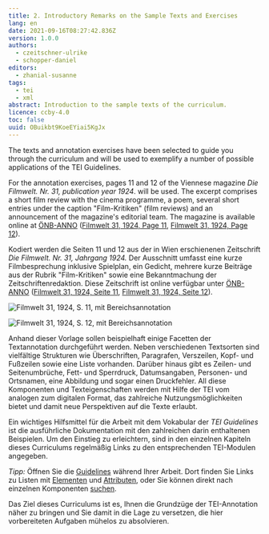 ```yaml
---
title: 2. Introductory Remarks on the Sample Texts and Exercises
lang: en
date: 2021-09-16T08:27:42.836Z
version: 1.0.0
authors:
  - czeitschner-ulrike
  - schopper-daniel
editors:
  - zhanial-susanne
tags:
  - tei
  - xml
abstract: Introduction to the sample texts of the curriculum.
licence: ccby-4.0
toc: false
uuid: OBuikbt9KoeEYiai5KgJx
---
```

The texts and annotation exercises have been selected to guide you through the curriculum and will be used to exemplify a number of possible applications of the TEI Guidelines.

For the annotation exercises, pages 11 and 12 of the Viennese magazine _Die Filmwelt. Nr. 31, publication year 1924_. will be used. The excerpt comprises a short film review with the cinema programme, a poem, several short entries under the caption "Film-Kritiken" (film reviews) and an announcement of the magazine's editorial team. The magazine is available online at [ÖNB-ANNO](http://anno.onb.ac.at/) ([Filmwelt 31, 1924, Page 11](http://anno.onb.ac.at/cgi-content/annoshow-plus?call=fwt|1924|0131|00000011||jpg||45|), [Filmwelt 31, 1924, Page 12](http://anno.onb.ac.at/cgi-content/annoshow-plus?call=fwt|1924|0131|00000012||jpg||45|)).

Kodiert werden die Seiten 11 und 12 aus der in Wien erschienenen Zeitschrift _Die Filmwelt. Nr. 31, Jahrgang 1924._ Der Ausschnitt umfasst eine kurze Filmbesprechung inklusive Spielplan, ein Gedicht, mehrere kurze Beiträge aus der Rubrik "Film-Kritiken" sowie eine Bekanntmachung der Zeitschriftenredaktion. Diese Zeitschrift ist online verfügbar unter [ÖNB-ANNO](http://anno.onb.ac.at/) ([Filmwelt 31, 1924, Seite 11](http://anno.onb.ac.at/cgi-content/annoshow-plus?call=fwt|1924|0131|00000011||jpg||45|), [Filmwelt 31, 1924, Seite 12](http://anno.onb.ac.at/cgi-content/annoshow-plus?call=fwt|1924|0131|00000012||jpg||45|)).

![Filmwelt 31, 1924, S. 11, mit Bereichsannotation](images/filmwelt_1923_31_11_annotiert.jpg)

![Filmwelt 31, 1924, S. 12, mit Bereichsannotation](images/filmwelt_1923_31_12_annotiert.jpg)

Anhand dieser Vorlage sollen beispielhaft einige Facetten der Textannotation durchgeführt werden. Neben verschiedenen Textsorten sind vielfältige Strukturen wie Überschriften, Paragrafen, Verszeilen, Kopf- und Fußzeilen sowie eine Liste vorhanden. Darüber hinaus gibt es Zeilen- und Seitenumbrüche, Fett- und Sperrdruck, Datumsangaben, Personen- und Ortsnamen, eine Abbildung und sogar einen Druckfehler.  All diese Komponenten und Texteigenschaften werden mit Hilfe der TEI vom analogen zum digitalen Format, das zahlreiche Nutzungsmöglichkeiten bietet und damit neue Perspektiven auf die Texte erlaubt.

Ein wichtiges Hilfsmittel für die Arbeit mit dem Vokabular der _TEI Guidelines_ ist die ausführliche Dokumentation mit den zahlreichen darin enthaltenen Beispielen. Um den Einstieg zu erleichtern, sind in den einzelnen Kapiteln dieses Curriculums regelmäßig Links zu den entsprechenden TEI-Modulen angegeben.

_Tipp:_ Öffnen Sie die [Guidelines](https://tei-c.org/guidelines/P5/) während Ihrer Arbeit. Dort finden Sie Links zu Listen mit [Elementen](https://www.tei-c.org/release/doc/tei-p5-doc/en/html/REF-ELEMENTS.html) und [Attributen](https://www.tei-c.org/release/doc/tei-p5-doc/en/html/REF-ATTS.html), oder Sie können direkt nach einzelnen Komponenten [suchen](https://tei-c.org/release/doc/tei-p5-doc/en/html/index.html).

Das Ziel dieses Curriculums ist es, Ihnen die Grundzüge der TEI-Annotation näher zu bringen und Sie damit in die Lage zu versetzen, die hier vorbereiteten Aufgaben mühelos zu absolvieren.